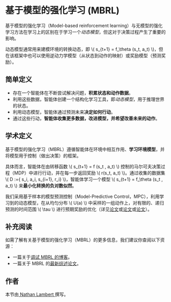# 基于模型的强化学习 (MBRL)


基于模型的强化学习（Model-based reinforcement learning）与无模型的强化学习方法在学习上的区别在于学习一个*动态模型*，但这对于决策过程产生了重要的影响。

动态模型通常用来建模环境的转换动态，即 \\( s_{t+1} = f_\theta (s_t, a_t) \\)，但在该框架中也可以使用逆动力学模型（从状态到动作的映射）或奖励模型（预测奖励）。

## 简单定义

- 存在一个智能体在不断尝试解决问题，**积累状态和动作数据**。
- 利用这些数据，智能体创建一个结构化学习工具，即*动态模型*，用于推理世界的状态。
- 利用动态模型，智能体通过预测未来**决定如何行动**。
- 通过这些行动，**智能体收集更多数据，改进模型，并希望改善未来的动作**。

## 学术定义

基于模型的强化学习（MBRL）遵循智能体在环境中相互作用、**学习环境模型**，并将模型用于控制（做出决策）的框架。

具体而言，智能体在由转移函数 \\( s_{t+1} = f (s_t , a_t) \\) 控制的马尔可夫决策过程（MDP）中进行行动，并在每一步返回奖励 \\( r(s_t, a_t) \\)。通过收集的数据集 \\( D :={ s_i, a_i, s_{i+1}, r_i} \\)，智能体学习一个模型 \\( s_{t+1} = f_\theta (s_t , a_t) \\) 来**最小化转换的负对数似然**。

我们采用基于样本的模型预测控制（Model-Predictive Control，MPC），利用学习到的动态模型，在从均匀分布 \\( U(a) \\) 中采样的一组动作上，对有限的、递归预测的时间范围 \\( \tau \\) 进行预期奖励的优化（详见[论文](https://arxiv.org/pdf/2002.04523)或[论文](https://arxiv.org/pdf/2012.09156.pdf)或[论文](https://arxiv.org/pdf/2009.01221.pdf)）。

## 补充阅读

如需了解有关基于模型的强化学习（MBRL）的更多信息，我们建议你查阅以下资源：

- 一篇关于[调试 MBRL 的博客](https://www.natolambert.com/writing/debugging-mbrl)。
- 一篇关于 MBRL 的[最新综述论文](https://arxiv.org/abs/2006.16712)。

## 作者

本节由<a href="https://twitter.com/natolambert"> Nathan Lambert </a>撰写。
